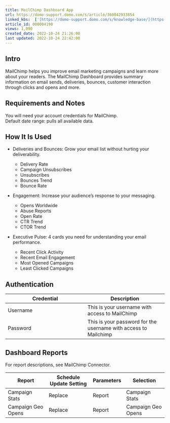 ```yaml
---
title: MailChimp Dashboard App
url: https://domo-support.domo.com/s/article/360042933854
linked_kbs:  ['[https://domo-support.domo.com/s/knowledge-base/](https://domo-support.domo.com/s/knowledge-base/)', '[https://domo-support.domo.com/s/](https://domo-support.domo.com/s/)', '[https://domo-support.domo.com/s/topic/0TO5w000000ZampGAC](https://domo-support.domo.com/s/topic/0TO5w000000ZampGAC)', '[https://domo-support.domo.com/s/topic/0TO5w000000Zan9GAC](https://domo-support.domo.com/s/topic/0TO5w000000Zan9GAC)', '[https://domo-support.domo.com/s/article/360042933854](https://domo-support.domo.com/s/article/360042933854)', '[https://domo-support.domo.com/s/topic/0TO5w000000Zan9GAC/available-apps](https://domo-support.domo.com/s/topic/0TO5w000000Zan9GAC/available-apps)', '[https://domo-support.domo.com/s/article/360043429933](https://domo-support.domo.com/s/article/360043429933)', '[https://domo-support.domo.com/s/article/360043429953](https://domo-support.domo.com/s/article/360043429953)', '[https://domo-support.domo.com/s/article/360042925494](https://domo-support.domo.com/s/article/360042925494)', '[https://domo-support.domo.com/s/article/360043429913](https://domo-support.domo.com/s/article/360043429913)', '[https://domo-support.domo.com/s/article/4408174643607](https://domo-support.domo.com/s/article/4408174643607)', '[https://domo-support.domo.com/s/login/](https://domo-support.domo.com/s/login/)']
article_id: 000004190
views: 1,090
created_date: 2022-10-24 21:26:00
last updated: 2022-10-24 22:42:00
---
```




Intro
-----


MailChimp helps you improve email marketing campaigns and learn more about your readers. The MailChimp Dashboard provides summary information on email sends, deliveries, bounces, customer interaction through clicks and opens and more.


Requirements and Notes
----------------------


You will need your account credentials for MailChimp.  
Default date range: pulls all available data.


How It Is Used
--------------


* Deliveries and Bounces: Grow your email list without hurting your deliverability.


	+ Delivery Rate
	+ Campaign Unsubscribes
	+ Unsubscribes
	+ Bounces Trend
	+ Bounce Rate
* Engagement: Increase your audience's response to your messaging.


	+ Opens Worldwide
	+ Abuse Reports
	+ Open Rate
	+ CTR Trend
	+ CTOR Trend
* Executive Pulse: 4 cards you need for understanding your email performance.


	+ Recent Click Activity
	+ Recent Email Engagement
	+ Most Opened Campaigns
	+ Least Clicked Campaigns


Authentication
--------------




| Credential | Description |
| --- | --- |
| Username | This is your username with access to MailChimp |
| Password | This is your password for the username with access to Mailchimp |


Dashboard Reports
-----------------


For report descriptions, see MailChimp Connector.




| Report | Schedule Update Setting | Parameters | Selection |
| --- | --- | --- | --- |
| Campaign Stats | Replace | Report | Campaign Stats |
| Campaign Geo Opens | Replace | Report | Campaign Geo Opens |


